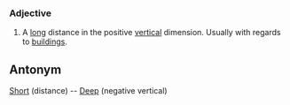 === Adjective ===
#A [[long]] distance in the positive [[vertical]] dimension.  Usually with regards to [[building]]s.

== Antonym ==
[[Short]] (distance) -- [[Deep]] (negative vertical)